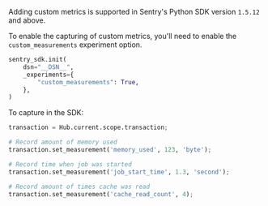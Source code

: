 Adding custom metrics is supported in Sentry's Python SDK version `1.5.12` and above.

To enable the capturing of custom metrics, you'll need to enable the `custom_measurements` experiment option.

```python
sentry_sdk.init(
    dsn="__DSN__",
    _experiments={
        "custom_measurements": True,
    },
)
```

To capture in the SDK:

```python
transaction = Hub.current.scope.transaction;

# Record amount of memory used
transaction.set_measurement('memory_used', 123, 'byte');

# Record time when job was started
transaction.set_measurement('job_start_time', 1.3, 'second');

# Record amount of times cache was read
transaction.set_measurement('cache_read_count', 4);
```
